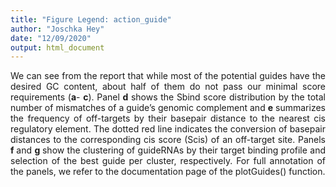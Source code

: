 ```yaml
---
title: "Figure Legend: action_guide"
author: "Joschka Hey"
date: "12/09/2020"
output: html_document
---
```


<style>
body {
text-align: justify;
}
</style>


We can see from the report that while most of the potential guides have the desired GC content, about half of them do not pass our minimal score requirements (**a**- **c**). Panel **d** shows the Sbind score distribution by the total number of mismatches of a guide’s genomic complement and **e** summarizes the frequency of off-targets by their basepair distance to the nearest cis regulatory element. The dotted red line indicates the conversion of basepair distances to the corresponding cis score (Scis) of an off-target site. Panels  **f ** and  **g ** show the clustering of guideRNAs by their target binding profile and selection of the best guide per cluster, respectively. For full annotation of the panels, we refer to the documentation page of the plotGuides() function.



